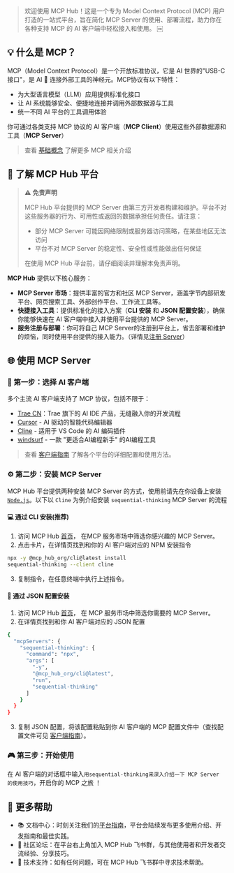 > 欢迎使用 MCP Hub！这是一个专为 Model Context Protocol (MCP) 用户打造的一站式平台，旨在简化 MCP Server 的使用、部署流程，助力你在各种支持 MCP 的 AI 客户端中轻松接入和使用。 ￼

## 💡 什么是 MCP？

MCP（Model Context Protocol）是一个开放标准协议，它是 AI 世界的"USB-C 接口"，是 AI 🧠 连接外部工具的神经元。MCP协议有以下特性：
- 为大型语言模型（LLM）应用提供标准化接口
- 让 AI 系统能够安全、便捷地连接并调用外部数据源与工具
- 统一不同 AI 平台的工具调用体验  

你可通过各类支持 MCP 协议的 AI 客户端（**MCP Client**）使用这些外部数据源和工具（**MCP Server**）

> 查看 <a href="https://modelcontextprotocol.io/introduction" target="_blank">基础概念</a> 了解更多 MCP 相关介绍

## 🚀 了解 MCP Hub 平台

> ⚠️ **免责声明**
> 
> MCP Hub 平台提供的 MCP Server 由第三方开发者构建和维护。平台不对这些服务器的行为、可用性或返回的数据承担任何责任。请注意：
> - 部分 MCP Server 可能因网络限制或服务器访问策略，在某些地区无法访问
> - 平台不对 MCP Server 的稳定性、安全性或性能做出任何保证
> 
> 在使用 MCP Hub 平台前，请仔细阅读并理解本免责声明。

**MCP Hub** 提供以下核心服务：
- **MCP Server 市场**：提供丰富的官方和社区 MCP Server，涵盖字节内部研发平台、网页搜索工具、外部创作平台、工作流工具等。
- **快捷接入工具**：提供标准化的接入方案（**CLI 安装** 和 **JSON 配置安装**），确保你能够快速在 AI 客户端中接入并使用平台提供的 MCP Server。
- **服务注册与部署**：你可将自己 MCP Server的注册到平台上，省去部署和维护的烦恼，同时使用平台提供的接入能力。（详情见<a href="/docs/register" target="_blank">注册 Server</a>）


## 🌐 使用 MCP Server

### 🎯 第一步：选择 AI 客户端

多个主流 AI 客户端支持了 MCP 协议，包括不限于：

- <a href="https://www.trae.com.cn/" target="_blank">Trae CN</a>：Trae 旗下的 AI IDE 产品，无缝融入你的开发流程
- <a href="https://www.cursor.com/" target="_blank">Cursor</a> - AI 驱动的智能代码编辑器
- <a href="https://cline.bot" target="_blank">Cline</a> - 适用于 VS Code 的 AI 编码插件
- <a href="https://windsurf.com/" target="_blank">windsurf</a> - 一款 "更适合AI编程新手" 的AI编程工具

> 查看 <a href="/docs/clients" target="_blank">客户端指南</a> 了解各个平台的详细配置和使用方法。

### ⚙️ 第二步：安装 MCP Server

MCP Hub 平台提供两种安装 MCP Server 的方式，使用前请先在你设备上安装 <a href="https://nodejs.org/zh-cn" target="_blank" >`Node.js`</a>。以下以 `Cline` 为例介绍安装 `sequential-thinking` MCP Server 的流程


####  💻 通过 CLI 安装(推荐)

1. 访问 MCP Hub <a href="/" target="_blank">首页</a>， 在MCP 服务市场中筛选你感兴趣的 MCP Server。
2. 点击卡片，在详情页找到和你的 AI 客户端对应的 NPM 安装指令
```bash
npx -y @mcp_hub_org/cli@latest install 
sequential-thinking --client cline
```
3. 复制指令，在任意终端中执行上述指令。

#### 📝 通过 JSON 配置安装

1. 访问 MCP Hub <a href="/" target="_blank">首页</a>， 在 MCP 服务市场中筛选你需要的 MCP Server。
2. 在详情页找到和你 AI 客户端对应的 JSON 配置
```bash
{
  "mcpServers": {
    "sequential-thinking": {
      "command": "npx",
      "args": [
        "-y",
        "@mcp_hub_org/cli@latest",
        "run",
        "sequential-thinking"
      ]
    }
  }
}
```
3. 复制 JSON 配置，将该配置粘贴到你 AI 客户端的 MCP 配置文件中（查找配置文件可见 <a href="/docs/clients" target="_blank">客户端指南</a>）。

### 🎮 第三步：开始使用

在 AI 客户端的对话框中输入`用sequential-thinking来深入介绍一下 MCP Server 的使用技巧`，开启你的 MCP 之旅 ！

## 🧰 更多帮助
-	📚 文档中心：时刻关注我们的<a href="/docs/getting-started" target="_blank">平台指南</a>，平台会陆续发布更多使用介绍、开发指南和最佳实践。
-	👥 社区论坛：在平台右上角加入 MCP Hub 飞书群，与其他使用者和开发者交流经验、分享技巧。
-	💬 技术支持：如有任何问题，可在 MCP Hub 飞书群中寻求技术帮助。